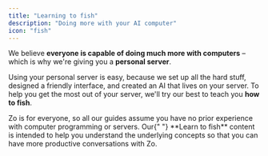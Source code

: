 ```yaml
---
title: "Learning to fish"
description: "Doing more with your AI computer"
icon: "fish"
---
```


We believe **everyone is capable of doing much more with computers** – which is why we're giving you a **personal server**.

Using your personal server is easy, because we set up all the hard stuff, designed a friendly interface, and created an AI that lives on your server. To help you get the most out of your server, we'll try our best to teach you **how to fish**.

<Tip>
  Zo is for everyone, so all our guides assume you have no prior experience with computer programming or servers. Our{" "}
  <Icon icon="fish" /> **Learn to fish** content is intended to help you understand the underlying concepts so that you
  can have more productive conversations with Zo.
</Tip>
